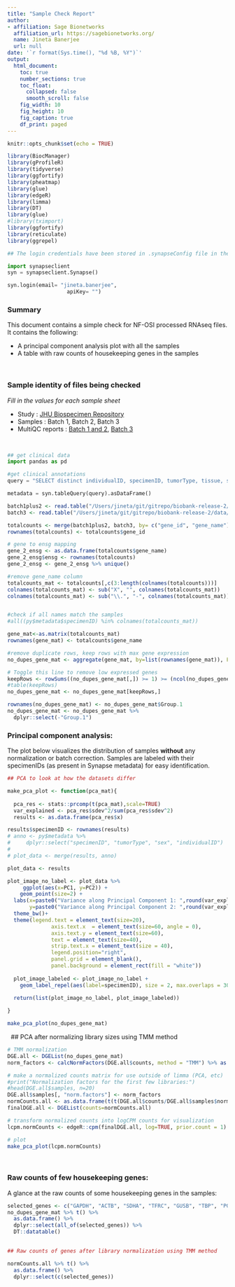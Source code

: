 ```yaml
---
title: "Sample Check Report"
author:
- affiliation: Sage Bionetworks
  affiliation_url: https://sagebionetworks.org/
  name: Jineta Banerjee
  url: null
date: '`r format(Sys.time(), "%d %B, %Y")`'
output: 
  html_document:
    toc: true
    number_sections: true
    toc_float:
      collapsed: false
      smooth_scroll: false
    fig_width: 10
    fig_height: 10
    fig_caption: true
    df_print: paged 
---
```


```r
knitr::opts_chunk$set(echo = TRUE)
```

```r

library(BiocManager)
library(gProfileR)
library(tidyverse)
library(ggfortify)
library(pheatmap)
library(glue)
library(edgeR)
library(limma)
library(DT)
library(glue)
#library(tximport)
library(ggfortify)
library(reticulate)
library(ggrepel)
```

```python

## The login credentials have been stored in .synapseConfig file in the home dir. If you dont have this setup, please make the file before trying to login.

import synapseclient
syn = synapseclient.Synapse()

syn.login(email= "jineta.banerjee",
                   apiKey= "")

```

### Summary

This document contains a simple check for NF-OSI processed RNAseq files. It contains the following:

-   A principal component analysis plot with all the samples
-   A table with raw counts of housekeeping genes in the samples

 

### Sample identity of files being checked

*Fill in the values for each sample sheet*

-   Study : [JHU Biospecimen Repository](https://www.synapse.org/#!Synapse:syn4939902/wiki/235907)
-   Samples : Batch 1, Batch 2, Batch 3
-   MultiQC reports : [Batch 1 and 2](https://www.synapse.org/#!Synapse:syn30841416), [Batch 3](https://www.synapse.org/#!Synapse:syn37186197)

 

```python

## get clinical data
import pandas as pd

#get clinical annotations
query = "SELECT distinct individualID, specimenID, tumorType, tissue, sex, age, bodyPart, isCellLine FROM syn30791643 WHERE ( assay = 'rnaSeq' ) "

metadata = syn.tableQuery(query).asDataFrame()
```

```r

batch1plus2 <- read.table("/Users/jineta/git/gitrepo/biobank-release-2/data/rnaseq-batch1-batch2/salmon.merged.gene_counts.tsv", sep = '\t', header = TRUE) %>% as.data.frame()
batch3 <- read.table("/Users/jineta/git/gitrepo/biobank-release-2/data/rnaseq-batch3/salmon.merged.gene_counts.tsv", sep = '\t', header = TRUE) %>% as.data.frame()

totalcounts <- merge(batch1plus2, batch3, by= c("gene_id", "gene_name"))
rownames(totalcounts) <- totalcounts$gene_id

# gene to ensg mapping
gene_2_ensg <- as.data.frame(totalcounts$gene_name)
gene_2_ensg$ensg <- rownames(totalcounts)
gene_2_ensg <- gene_2_ensg %>% unique()

#remove gene_name column
totalcounts_mat <- totalcounts[,c(3:length(colnames(totalcounts)))] 
colnames(totalcounts_mat) <- sub("X", "", colnames(totalcounts_mat))
colnames(totalcounts_mat) <- sub("\\.", "-", colnames(totalcounts_mat))


#check if all names match the samples
#all((py$metadata$specimenID) %in% colnames(totalcounts_mat))

gene_mat<-as.matrix(totalcounts_mat)
rownames(gene_mat) <- totalcounts$gene_name

#remove duplicate rows, keep rows with max gene expression
no_dupes_gene_mat <- aggregate(gene_mat, by=list(rownames(gene_mat)), FUN=max)

# Toggle this line to remove low expressed genes
keepRows <- rowSums((no_dupes_gene_mat[,]) >= 1) >= (ncol(no_dupes_gene_mat[,])*0.1)
#table(keepRows)
no_dupes_gene_mat <- no_dupes_gene_mat[keepRows,]

rownames(no_dupes_gene_mat) <- no_dupes_gene_mat$Group.1 
no_dupes_gene_mat <- no_dupes_gene_mat %>%  
  dplyr::select(-"Group.1")

```

### Principal component analysis:

The plot below visualizes the distribution of samples **without** any normalization or batch correction. Samples are labeled with their specimenIDs (as present in Synapse metadata) for easy identification.

```r

## PCA to look at how the datasets differ

make_pca_plot <- function(pca_mat){
  
  pca_res <- stats::prcomp(t(pca_mat),scale=TRUE) 
  var_explained <- pca_res$sdev^2/sum(pca_res$sdev^2)
  results <- as.data.frame(pca_res$x)

results$specimenID <- rownames(results)
# anno <- py$metadata %>% 
#     dplyr::select("specimenID", "tumorType", "sex", "individualID")
#   
# plot_data <- merge(results, anno) 

plot_data <- results

plot_image_no_label <- plot_data %>% 
     ggplot(aes(x=PC1, y=PC2)) + 
    geom_point(size=2) +
  labs(x=paste0("Variance along Principal Component 1: ",round(var_explained[1]*100,1),"%"),
       y=paste0("Variance along Principal Component 2: ",round(var_explained[2]*100,1),"%"))
  theme_bw()+
  theme(legend.text = element_text(size=20), 
              axis.text.x  = element_text(size=60, angle = 0),
              axis.text.y = element_text(size=60),
              text = element_text(size=40),
              strip.text.x = element_text(size = 40),
              legend.position="right",
              panel.grid = element_blank(),
              panel.background = element_rect(fill = "white"))
  
  plot_image_labeled <- plot_image_no_label +
    geom_label_repel(aes(label=specimenID), size = 2, max.overlaps = 30)
  
  return(list(plot_image_no_label, plot_image_labeled))

}

make_pca_plot(no_dupes_gene_mat)
```

 
## PCA after normalizing library sizes using TMM method

```r


# TMM normalization
DGE.all <- DGEList(no_dupes_gene_mat)
norm_factors <- calcNormFactors(DGE.all$counts, method = "TMM") %>% as.data.frame()  # function from edgeR

# make a normalized counts matrix for use outside of limma (PCA, etc)
#print("Normalization factors for the first few libraries:")
#head(DGE.all$samples, n=20)
DGE.all$samples[, "norm.factors"] <- norm_factors
normCounts.all <- as.data.frame(t(t(DGE.all$counts/DGE.all$samples$norm.factors)))
finalDGE.all <- DGEList(counts=normCounts.all)

# transform normalized counts into logCPM counts for visualization
lcpm.normCounts <- edgeR::cpm(finalDGE.all, log=TRUE, prior.count = 1)

# plot
make_pca_plot(lcpm.normCounts)

```

 

### Raw counts of few housekeeping genes:

A glance at the raw counts of some housekeeping genes in the samples:

```r

selected_genes <- c("GAPDH", "ACTB", "SDHA", "TFRC", "GUSB", "TBP", "PGK1")
no_dupes_gene_mat %>% t() %>% 
  as.data.frame() %>% 
  dplyr::select(all_of(selected_genes)) %>% 
  DT::datatable()
  
```


```r

## Raw counts of genes after library normalization using TMM method

normCounts.all %>% t() %>% 
  as.data.frame() %>% 
  dplyr::select(c(selected_genes))
  
```
